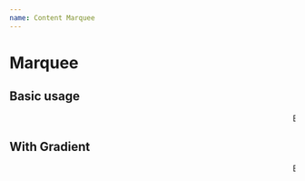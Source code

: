 ```yaml
---
name: Content Marquee
---
```



# Marquee

<PropsTable of={Marquee} />

## Basic usage

<Playground>
  <Marquee image='https://picsum.photos/1200/500' style={{
    padding: '50px 100px',
    color: '#fff',
  }}><span style={{ fontSize: '32px', color: 'yellow'}}>Banana</span></Marquee>
</Playground>

## With Gradient

<Playground>
  <Marquee image='https://picsum.photos/1200/500' gradient='linear-gradient(to right, rgb(74, 194, 154), rgba(189, 255, 243, 0.5))' style={{
    padding: '50px 100px',
    color: '#fff',
  }}><span style={{ fontSize: '32px', color: 'yellow'}}>By Bananarama</span></Marquee>
</Playground>